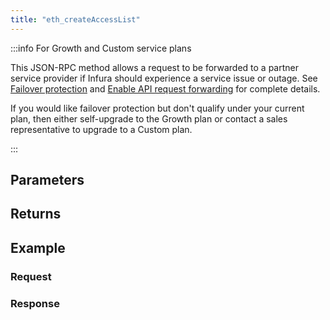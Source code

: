 ```yaml
---
title: "eth_createAccessList"
---
```




<Description />

:::info For Growth and Custom service plans

This JSON-RPC method allows a request to be forwarded to a partner service provider if Infura should
experience a service issue or outage. See [Failover protection](../../../concepts/failover-protection.md)
and [Enable API request forwarding](../../../how-to/enable-api-forwarding.md)
for complete details.

If you would like failover protection but don't qualify under your current plan, then either
self-upgrade to the Growth plan or contact a sales representative to upgrade to a Custom plan.

:::

## Parameters


<Params />

## Returns


<Returns />

## Example


<Example />

### Request


<Request />

### Response


<Response />
